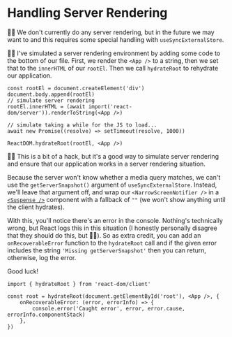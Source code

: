 # Handling Server Rendering

👨‍💼 We don't currently do any server rendering, but in the future we may want to
and this requires some special handling with `useSyncExternalStore`.

🧝‍♂️ <PrevDiffLink>I've simulated a server rendering environment</PrevDiffLink> by
adding some code to the bottom of our file. First, we render the `<App />` to a
string, then we set that to the `innerHTML` of our `rootEl`. Then we call
`hydrateRoot` to rehydrate our application.

```tsx
const rootEl = document.createElement('div')
document.body.append(rootEl)
// simulate server rendering
rootEl.innerHTML = (await import('react-dom/server')).renderToString(<App />)

// simulate taking a while for the JS to load...
await new Promise((resolve) => setTimeout(resolve, 1000))

ReactDOM.hydrateRoot(rootEl, <App />)
```

👨‍💼 This is a bit of a hack, but it's a good way to simulate server rendering
and ensure that our application works in a server rendering situation.

Because the server won't know whether a media query matches, we can't use the
`getServerSnapshot()` argument of `useSyncExternalStore`. Instead, we'll leave
that argument off, and wrap our `<NarrowScreenNotifier />` in a
[`<Suspense />`](https://react.dev/reference/react/Suspense) component with a
fallback of `""` (we won't show anything until the client hydrates).

With this, you'll notice there's an error in the console. Nothing's technically
wrong, but React logs this in this situation (I honestly personally disagree
that they should do this, but 🤷‍♂️). So as extra credit, you can add an
`onRecoverableError` function to the `hydrateRoot` call and if the given error
includes the string `'Missing getServerSnapshot'` then you can return,
otherwise, log the error.

Good luck!

```tsx
import { hydrateRoot } from 'react-dom/client'

const root = hydrateRoot(document.getElementById('root'), <App />, {
	onRecoverableError: (error, errorInfo) => {
		console.error('Caught error', error, error.cause, errorInfo.componentStack)
	},
})
```
